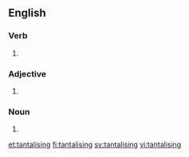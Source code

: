 ==English==

===Verb===
{{head|en|present participle}}

# {{present participle of|tantalise|lang=en|nocat=1}}

===Adjective===
{{en-adj}}

# {{alternative spelling of|tantalizing|lang=en}}

===Noun===
{{en-noun}}

# {{alternative spelling of|tantalizing|lang=en}}

[[et:tantalising]]
[[fi:tantalising]]
[[sv:tantalising]]
[[vi:tantalising]]